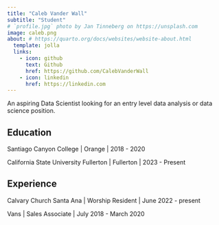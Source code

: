 ```yaml
---
title: "Caleb Vander Wall"
subtitle: "Student"
# `profile.jpg` photo by Jan Tinneberg on https://unsplash.com
image: caleb.png
about: # https://quarto.org/docs/websites/website-about.html
  template: jolla
  links:
    - icon: github
      text: Github
      href: https://github.com/CalebVanderWall
    - icon: linkedin
      href: https://linkedin.com
---
```


An aspiring Data Scientist looking for an entry level data analysis or data science position.

## Education

Santiago Canyon College \| Orange \| 2018 - 2020

California State University Fullerton \| Fullerton \| 2023 - Present

## Experience

Calvary Church Santa Ana \| Worship Resident \| June 2022 - present

Vans \| Sales Associate \| July 2018 - March 2020